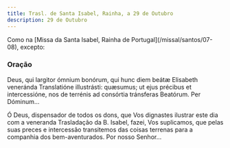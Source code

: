 ```yaml
---
title: Trasl. de Santa Isabel, Rainha, a 29 de Outubro
description: 29 de Outubro
---
```


<aside>
  Como na [Missa da Santa Isabel, Rainha de Portugal](/missal/santos/07-08),
  excepto:
</aside>

### Oração

<div class="side-by-side not-content">

Deus, qui largitor ómnium bonórum, qui hunc diem beátæ Elisabeth veneránda Translatióne illustrásti: quæsumus; ut ejus précibus et intercessióne, nos de terrénis ad consórtia tránsferas Beatórum. Per Dóminum...

Ó Deus, dispensador de todos os dons, que Vos dignastes ilustrar este dia com a veneranda Trasladação da B. Isabel, fazei, Vos suplicamos, que pelas suas preces e intercessão transitemos das coisas terrenas para a companhia dos bem-aventurados. Por nosso Senhor...

</div>
